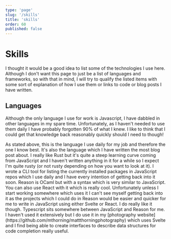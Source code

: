 ```yaml
---
type: 'page'
slug: '/skills'
title: 'skills'
order: 60
published: false
---
```


# Skills

I thought it would be a good idea to list some of the technologies I use here. Although I don't want this page to just be a list of languages and frameworks, so with that in mind, I will try to qualify the listed items with some sort of explanation of how I use them or links to code or blog posts I have written.

## Languages

Although the only language I use for work is Javascript, I have dabbled in other languages in my spare time. Unfortunately, as I haven't needed to use them daily I have probably forgotten 90% of what I knew. I like to think that I could get that knowledge back reasonably quickly should I need to though!

<TitledSection title="JavaScript" github="https://github.com/mthorning?tab=repositories&q=&type=&language=javascript" blogs="/blog?tag=javascript" >
As stated above, this is the language I use daily for my job and therefore the one I know best. It's also the language which I have written the most blog post about.
</TitledSection>

<TitledSection title="Rust" github="https://github.com/mthorning?tab=repositories&q=&type=&language=rust" blogs="http://localhost:8000/blog/?tag=rust" >
I really like Rust but it's quite a steep learning curve coming from JavaScript and I haven't written anything in it for a while so I expect I'm quite rusty (or not rusty depending on how you want to look at it). I wrote a CLI tool for listing the currently installed packages in JavaScript repos which I use daily and I have every intention of getting back into it soon.
</TitledSection>

<TitledSection title="Reason" github="https://github.com/mthorning?tab=repositories&q=&type=&language=reason" blogs="http://localhost:8000/blog/?tag=reason" >
Reason is OCaml but with a syntax which is very similar to JavaScript. You can also use React with it which is really cool. Unfortunately unless I start working somewhere which uses it I can't see myself getting back into it as the projects which I could do in Reason would be easier and quicker for me to write in JavaScript using either Svelte or React. I do really like it though.
</TitledSection>

<TitledSection title="Typescript" github="https://github.com/mthorning?tab=repositories&q=&type=&language=typescript">
Typescript sits somewhere between JavaScript and Reason for me. I haven't used it extensively but I do use it in my [photography website](https://github.com/mthorning/mattthorningphotography) which uses Svelte and I find being able to create interfaces to describe data structures for code completion really useful.
</TitledSection>


